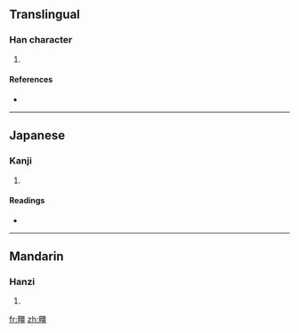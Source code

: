 ==Translingual==

===Han character===
{{Han char|rn=102|rad=田|as=13|sn=18|four=|canj=田一田一 (WMWM)}}

# {{defn|Han|sort=田13}}

====References====
* {{Han ref|kx=0766.300|dkj=21956|hdz=42553.060|uh=7585|ud=30085}}

----

==Japanese==

===Kanji===
{{ja-kanji|grade=|rs=田13}}

# {{defn|Japanese}}

====Readings====
* {{ja-readings|on=[[きょう]] (kyō), [[こう]] (kō)|kun=[[さかい]] (sakai)|nanori=}}

----

==Mandarin==

===Hanzi===
{{cmn-hanzi|pin=[[jiāng]] ([[jiang1]])|wg=chiang<sup>1</sup>}}

# {{defn|Mandarin}}

[[fr:疅]]
[[zh:疅]]